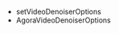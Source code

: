 <PlatformWrapper platform="android">

* <Link to="{{Global.API_REF_ANDROID_ROOT}}/class_irtcengine.html#api_irtcengine_setvideodenoiseroptions">setVideoDenoiserOptions</Link>

* <Link to="{{Global.API_REF_ANDROID_ROOT}}/rtc_api_data_type.html#class_videodenoiseroptions">AgoraVideoDenoiserOptions</Link>

</PlatformWrapper>
